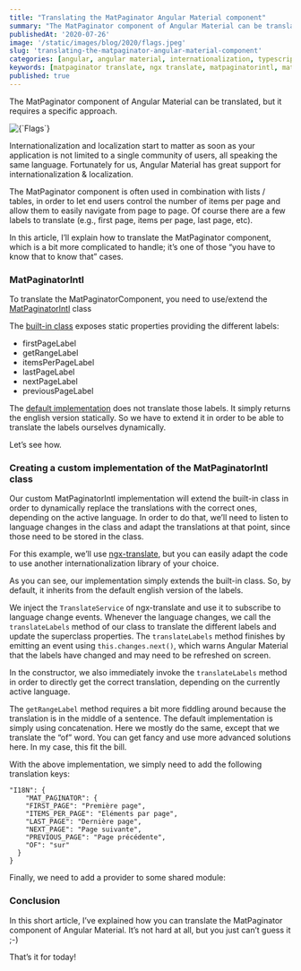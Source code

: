 ```yaml
---
title: "Translating the MatPaginator Angular Material component"
summary: "The MatPaginator component of Angular Material can be translated, but it requires a specific approach."
publishedAt: '2020-07-26'
image: '/static/images/blog/2020/flags.jpeg'
slug: 'translating-the-matpaginator-angular-material-component'
categories: [angular, angular material, internationalization, typescript, javascript, programming]
keywords: [matpaginator translate, ngx translate, matpaginatorintl, mat paginator ngx translate, matpaginatorintl example]
published: true
---
```


The MatPaginator component of Angular Material can be translated, but it requires a specific approach.

<BlogPostCenteredContent>
  <Image
    alt={`Flags`}
    src={`/static/images/blog/2020/flags.jpeg`}
    width={700}
    height={400}
    priority
  />
</BlogPostCenteredContent>

Internationalization and localization start to matter as soon as your application is not limited to a single community of users, all speaking the same language. Fortunately for us, Angular Material has great support for internationalization & localization.

The MatPaginator component is often used in combination with lists / tables, in order to let end users control the number of items per page and allow them to easily navigate from page to page. Of course there are a few labels to translate (e.g., first page, items per page, last page, etc).

In this article, I’ll explain how to translate the MatPaginator component, which is a bit more complicated to handle; it’s one of those “you have to know that to know that” cases.

### MatPaginatorIntl

To translate the MatPaginatorComponent, you need to use/extend the [MatPaginatorIntl](https://material.angular.io/components/paginator/api#MatPaginatorIntl) class

The [built-in class](https://github.com/angular/components/blob/dd37ca57406412c1ebeaec56cab5a517f796d4b9/src/material/paginator/paginator-intl.ts) exposes static properties providing the different labels:

* firstPageLabel
* getRangeLabel
* itemsPerPageLabel
* lastPageLabel
* nextPageLabel
* previousPageLabel

The [default implementation](https://github.com/angular/components/blob/dd37ca57406412c1ebeaec56cab5a517f796d4b9/src/material/paginator/paginator-intl.ts) does not translate those labels. It simply returns the english version statically. So we have to extend it in order to be able to translate the labels ourselves dynamically.

Let’s see how.

### Creating a custom implementation of the MatPaginatorIntl class

Our custom MatPaginatorIntl implementation will extend the built-in class in order to dynamically replace the translations with the correct ones, depending on the active language. In order to do that, we’ll need to listen to language changes in the class and adapt the translations at that point, since those need to be stored in the class.

For this example, we’ll use [ngx-translate](https://github.com/ngx-translate/core), but you can easily adapt the code to use another internationalization library of your choice.

<Gist gistLink="dsebastien/0f4dee201de91d2633ae90a59b103fe8" />

As you can see, our implementation simply extends the built-in class. So, by default, it inherits from the default english version of the labels.

We inject the `TranslateService` of ngx-translate and use it to subscribe to language change events. Whenever the language changes, we call the `translateLabels` method of our class to translate the different labels and update the superclass properties. The `translateLabels` method finishes by emitting an event using `this.changes.next()`, which warns Angular Material that the labels have changed and may need to be refreshed on screen.

In the constructor, we also immediately invoke the `translateLabels` method in order to directly get the correct translation, depending on the currently active language.

The `getRangeLabel` method requires a bit more fiddling around because the translation is in the middle of a sentence. The default implementation is simply using concatenation. Here we mostly do the same, except that we translate the “of” word. You can get fancy and use more advanced solutions here. In my case, this fit the bill.

With the above implementation, we simply need to add the following translation keys:

```
"I18N": {
    "MAT_PAGINATOR": {
    "FIRST_PAGE": "Première page",
    "ITEMS_PER_PAGE": "Eléments par page",
    "LAST_PAGE": "Dernière page",
    "NEXT_PAGE": "Page suivante",
    "PREVIOUS_PAGE": "Page précédente",
    "OF": "sur"
  }
}
```

Finally, we need to add a provider to some shared module:

<Gist gistLink="dsebastien/075560e8a24f456844c4b12986b54f0e" />

### Conclusion

In this short article, I’ve explained how you can translate the MatPaginator component of Angular Material. It’s not hard at all, but you just can’t guess it ;-)

That’s it for today!

<BlogPostSignature />
